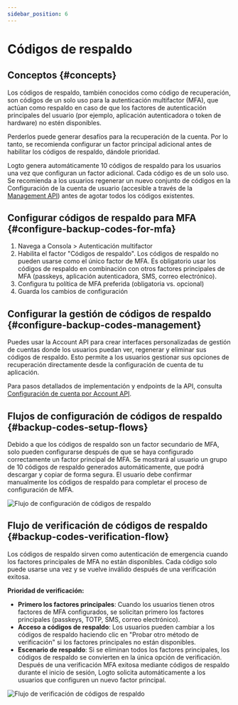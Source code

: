 ```yaml
---
sidebar_position: 6
---
```


# Códigos de respaldo

## Conceptos \{#concepts}

Los códigos de respaldo, también conocidos como código de recuperación, son códigos de un solo uso para la autenticación multifactor (MFA), que actúan como respaldo en caso de que los factores de autenticación principales del usuario (por ejemplo, aplicación autenticadora o token de hardware) no estén disponibles.

Perderlos puede generar desafíos para la recuperación de la cuenta. Por lo tanto, se recomienda configurar un factor principal adicional antes de habilitar los códigos de respaldo, dándole prioridad.

Logto genera automáticamente 10 códigos de respaldo para los usuarios una vez que configuran un factor adicional. Cada código es de un solo uso. Se recomienda a los usuarios regenerar un nuevo conjunto de códigos en la Configuración de la cuenta de usuario (accesible a través de la [Management API](/integrate-logto/interact-with-management-api/)) antes de agotar todos los códigos existentes.

## Configurar códigos de respaldo para MFA \{#configure-backup-codes-for-mfa}

1. Navega a <CloudLink to="/mfa">Consola > Autenticación multifactor</CloudLink>
2. Habilita el factor "Códigos de respaldo". Los códigos de respaldo no pueden usarse como el único factor de MFA. Es obligatorio usar los códigos de respaldo en combinación con otros factores principales de MFA (passkeys, aplicación autenticadora, SMS, correo electrónico).
3. Configura tu política de MFA preferida (obligatoria vs. opcional)
4. Guarda los cambios de configuración

## Configurar la gestión de códigos de respaldo \{#configure-backup-codes-management}

Puedes usar la Account API para crear interfaces personalizadas de gestión de cuentas donde los usuarios puedan ver, regenerar y eliminar sus códigos de respaldo. Esto permite a los usuarios gestionar sus opciones de recuperación directamente desde la configuración de cuenta de tu aplicación.

Para pasos detallados de implementación y endpoints de la API, consulta [Configuración de cuenta por Account API](/end-user-flows/account-settings/by-account-api#manage-backup-codes).

## Flujos de configuración de códigos de respaldo \{#backup-codes-setup-flows}

Debido a que los códigos de respaldo son un factor secundario de MFA, solo pueden configurarse después de que se haya configurado correctamente un factor principal de MFA. Se mostrará al usuario un grupo de 10 códigos de respaldo generados automáticamente, que podrá descargar y copiar de forma segura. El usuario debe confirmar manualmente los códigos de respaldo para completar el proceso de configuración de MFA.

<img
  src="/img/assets/backup-codes-set-up-flow.png"
  alt="Flujo de configuración de códigos de respaldo"
/>

## Flujo de verificación de códigos de respaldo \{#backup-codes-verification-flow}

Los códigos de respaldo sirven como autenticación de emergencia cuando los factores principales de MFA no están disponibles. Cada código solo puede usarse una vez y se vuelve inválido después de una verificación exitosa.

**Prioridad de verificación:**

- **Primero los factores principales**: Cuando los usuarios tienen otros factores de MFA configurados, se solicitan primero los factores principales (passkeys, TOTP, SMS, correo electrónico).
- **Acceso a códigos de respaldo**: Los usuarios pueden cambiar a los códigos de respaldo haciendo clic en "Probar otro método de verificación" si los factores principales no están disponibles.
- **Escenario de respaldo**: Si se eliminan todos los factores principales, los códigos de respaldo se convierten en la única opción de verificación. Después de una verificación MFA exitosa mediante códigos de respaldo durante el inicio de sesión, Logto solicita automáticamente a los usuarios que configuren un nuevo factor principal.

<img
  src="/img/assets/backup-codes-verification-flow.png"
  alt="Flujo de verificación de códigos de respaldo"
/>
